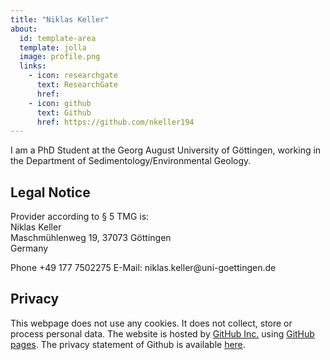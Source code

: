 ```yaml
---
title: "Niklas Keller"
about:
  id: template-area
  template: jolla
  image: profile.png
  links:
    - icon: researchgate
      text: ResearchGate
      href: 
    - icon: github
      text: Github
      href: https://github.com/nkeller194
---
```



:::{#template-area}

I am a PhD Student at the Georg August University of Göttingen, working in the Department of Sedimentology/Environmental Geology.

:::

## Legal Notice

Provider according to § 5 TMG is:  
Niklas Keller  
Maschmühlenweg 19,
37073 Göttingen  
Germany  

Phone +49 177 7502275 
E-Mail: niklas.keller@uni-goettingen.de

## Privacy

This webpage does not use any cookies. It does not collect, store or process personal data. The website is hosted by [GitHub Inc.](https://github.com/){target="_blank"} using [GitHub pages](https://docs.github.com/en/pages/getting-started-with-github-pages/about-github-pages){target="_blank"}. The privacy statement of Github is available [here](https://docs.github.com/en/site-policy/privacy-policies/github-privacy-statement){target="_blank"}. 

